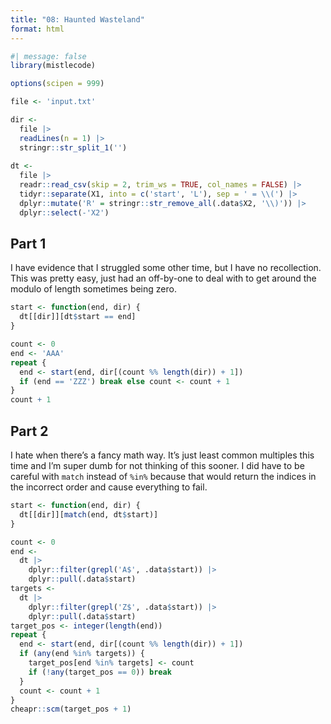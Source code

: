 ```yaml
---
title: "08: Haunted Wasteland"
format: html
---
```


```r
#| message: false
library(mistlecode)

options(scipen = 999)
```

```r
file <- 'input.txt'

dir <- 
  file |>
  readLines(n = 1) |>
  stringr::str_split_1('')
  
dt <-
  file |>
  readr::read_csv(skip = 2, trim_ws = TRUE, col_names = FALSE) |>
  tidyr::separate(X1, into = c('start', 'L'), sep = ' = \\(') |>
  dplyr::mutate('R' = stringr::str_remove_all(.data$X2, '\\)')) |>
  dplyr::select(-'X2')
```

## Part 1

I have evidence that I struggled some other time, but I have no recollection. This was pretty easy, just had an off-by-one to deal with to get around the modulo of length sometimes being zero.

```r
start <- function(end, dir) {
  dt[[dir]][dt$start == end]
}

count <- 0
end <- 'AAA'
repeat {
  end <- start(end, dir[(count %% length(dir)) + 1])
  if (end == 'ZZZ') break else count <- count + 1
}
count + 1
```

## Part 2

I hate when there's a fancy math way. It's just least common multiples this time and I'm super dumb for not thinking of this sooner. I did have to be careful with `match` instead of `%in%` because that would return the indices in the incorrect order and cause everything to fail.

```r
start <- function(end, dir) {
  dt[[dir]][match(end, dt$start)]
}

count <- 0
end <-
  dt |>
    dplyr::filter(grepl('A$', .data$start)) |>
    dplyr::pull(.data$start)
targets <-
  dt |>
    dplyr::filter(grepl('Z$', .data$start)) |>
    dplyr::pull(.data$start)
target_pos <- integer(length(end))
repeat {
  end <- start(end, dir[(count %% length(dir)) + 1])
  if (any(end %in% targets)) {
    target_pos[end %in% targets] <- count
    if (!any(target_pos == 0)) break
  }
  count <- count + 1
}
cheapr::scm(target_pos + 1)
```

